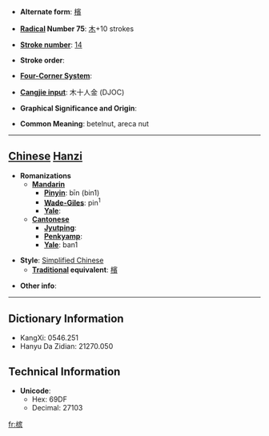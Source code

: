 * '''Alternate form''': [[檳]]

* '''[[Wiktionary:Chinese radical index| Radical]] Number 75''': [[Wiktionary:Chinese radical index 木|木]]+10 strokes

* '''[[Wiktionary:Chinese total strokes index|Stroke number]]''': [[Wiktionary:Chinese total strokes index 14|14]]

* '''Stroke order''': 

* '''[[Wiktionary:Chinese four corner index|Four-Corner System]]''': 

* '''[[Wiktionary:Chinese Cangjie index|Cangjie input]]''': 木十人金 (DJOC)

* '''Graphical Significance and Origin''': 

* '''Common Meaning''': betelnut, areca nut

----

== [[Chinese]] [[Hanzi]] ==

* '''Romanizations'''
** '''[[Mandarin]]'''
*** '''[[Pinyin]]''': bīn (bin1)
*** '''[[Wade-Giles]]''': pin<sup>1</sup>
*** '''[[Yale]]''': 
** '''[[Cantonese]]'''
*** '''[[Jyutping]]''':
*** '''[[Penkyamp]]''': 
*** '''[[Yale]]''': ban1

* '''Style''': [[Simplified Chinese]] 
** '''[[Traditional Chinese|Traditional]] equivalent''': [[檳]]

* '''Other info''': 

----

== Dictionary Information ==

* KangXi: 0546.251
* Hanyu Da Zidian: 21270.050

== Technical Information ==

* '''Unicode''':
** Hex: 69DF
** Decimal: 27103

[[fr:槟]]